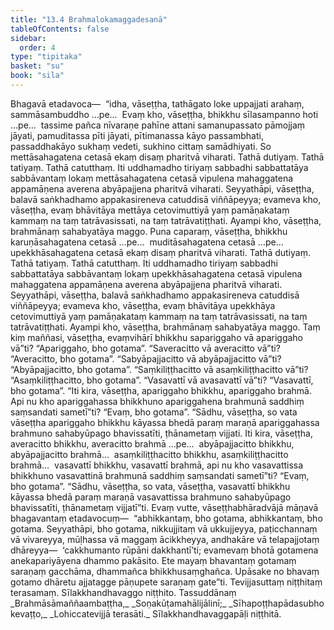 ```yaml
---
title: "13.4 Brahmalokamaggadesanā"
tableOfContents: false
sidebar:
  order: 4
type: "tipitaka"
basket: "su"
book: "sila"
---
```



<DynamicBreadcrumb />

<Division number="556" book="sila" bookNo="6" page="234">

<Paragraph number="948" book="sila">
Bhagavā etadavoca—  “idha, vāseṭṭha, tathāgato loke uppajjati arahaṃ, sammāsambuddho …pe…  Evaṃ kho, vāseṭṭha, bhikkhu sīlasampanno hoti …pe…  tassime pañca nīvaraṇe pahīne attani samanupassato pāmojjaṃ jāyati, pamuditassa pīti jāyati, pītimanassa kāyo passambhati, passaddhakāyo sukhaṃ vedeti, sukhino cittaṃ samādhiyati.
</Paragraph>

<Paragraph number="949" book="sila">
So mettāsahagatena cetasā ekaṃ disaṃ pharitvā viharati. Tathā dutiyaṃ. Tathā tatiyaṃ. Tathā catutthaṃ. Iti uddhamadho tiriyaṃ sabbadhi sabbattatāya sabbāvantaṃ lokaṃ mettāsahagatena cetasā vipulena mahaggatena appamāṇena averena abyāpajjena pharitvā viharati.
</Paragraph>

<Paragraph number="950" book="sila">
Seyyathāpi, vāseṭṭha, balavā saṅkhadhamo appakasireneva catuddisā viññāpeyya; evameva kho, vāseṭṭha, evaṃ bhāvitāya mettāya cetovimuttiyā yaṃ pamāṇakataṃ kammaṃ na taṃ tatrāvasissati, na taṃ tatrāvatiṭṭhati. Ayampi kho, vāseṭṭha, brahmānaṃ sahabyatāya maggo.
</Paragraph>

<Paragraph number="951" book="sila">
Puna caparaṃ, vāseṭṭha, bhikkhu karuṇāsahagatena cetasā …pe…  muditāsahagatena cetasā …pe…  upekkhāsahagatena cetasā ekaṃ disaṃ pharitvā viharati. Tathā dutiyaṃ. Tathā tatiyaṃ. Tathā catutthaṃ. Iti uddhamadho tiriyaṃ sabbadhi sabbattatāya sabbāvantaṃ lokaṃ upekkhāsahagatena cetasā vipulena mahaggatena appamāṇena averena abyāpajjena pharitvā viharati.
</Paragraph>

<Paragraph number="952" book="sila">
Seyyathāpi, vāseṭṭha, balavā saṅkhadhamo appakasireneva catuddisā viññāpeyya; evameva kho, vāseṭṭha, evaṃ bhāvitāya upekkhāya cetovimuttiyā yaṃ pamāṇakataṃ kammaṃ na taṃ tatrāvasissati, na taṃ tatrāvatiṭṭhati. Ayampi kho, vāseṭṭha, brahmānaṃ sahabyatāya maggo.
</Paragraph>

</Division>
<Division number="557" book="sila" bookNo="6" page="235">

<Paragraph number="953" book="sila">
Taṃ kiṃ maññasi, vāseṭṭha, evaṃvihārī bhikkhu sapariggaho vā apariggaho vā”ti? “Apariggaho, bho gotama”. “Saveracitto vā averacitto vā”ti? “Averacitto, bho gotama”. “Sabyāpajjacitto vā abyāpajjacitto vā”ti? “Abyāpajjacitto, bho gotama”. “Saṃkiliṭṭhacitto vā asaṃkiliṭṭhacitto vā”ti? “Asaṃkiliṭṭhacitto, bho gotama”. “Vasavattī vā avasavattī vā”ti? “Vasavattī, bho gotama”.
</Paragraph>

<Paragraph number="954" book="sila">
“Iti kira, vāseṭṭha, apariggaho bhikkhu, apariggaho brahmā. Api nu kho apariggahassa bhikkhuno apariggahena brahmunā saddhiṃ saṃsandati sametī”ti? “Evaṃ, bho gotama”. “Sādhu, vāseṭṭha, so vata vāseṭṭha apariggaho bhikkhu kāyassa bhedā paraṃ maraṇā apariggahassa brahmuno sahabyūpago bhavissatīti, ṭhānametaṃ vijjati.
</Paragraph>

</Division>
<Division number="558" book="sila" bookNo="6" page="235">

<Paragraph number="955" book="sila">
Iti kira, vāseṭṭha, averacitto bhikkhu, averacitto brahmā …pe…  abyāpajjacitto bhikkhu, abyāpajjacitto brahmā…  asaṃkiliṭṭhacitto bhikkhu, asaṃkiliṭṭhacitto brahmā…  vasavattī bhikkhu, vasavattī brahmā, api nu kho vasavattissa bhikkhuno vasavattinā brahmunā saddhiṃ saṃsandati sametī”ti? “Evaṃ, bho gotama”. “Sādhu, vāseṭṭha, so vata, vāseṭṭha, vasavattī bhikkhu kāyassa bhedā paraṃ maraṇā vasavattissa brahmuno sahabyūpago bhavissatīti, ṭhānametaṃ vijjatī”ti.
</Paragraph>

</Division>
<Division number="559" book="sila" bookNo="6" page="235">

<Paragraph number="956" book="sila">
Evaṃ vutte, vāseṭṭhabhāradvājā māṇavā bhagavantaṃ etadavocuṃ—  “abhikkantaṃ, bho gotama, abhikkantaṃ, bho gotama. Seyyathāpi, bho gotama, nikkujjitaṃ vā ukkujjeyya, paṭicchannaṃ vā vivareyya, mūḷhassa vā maggaṃ ācikkheyya, andhakāre vā telapajjotaṃ dhāreyya—  ‘cakkhumanto rūpāni dakkhantī’ti; evamevaṃ bhotā gotamena anekapariyāyena dhammo pakāsito. Ete mayaṃ bhavantaṃ gotamaṃ saraṇaṃ gacchāma, dhammañca bhikkhusaṃghañca. Upāsake no bhavaṃ gotamo dhāretu ajjatagge pāṇupete saraṇaṃ gate”ti.

</Paragraph>
</Division>

<Paragraph number="957" type="center" book="sila">
Tevijjasuttaṃ niṭṭhitaṃ terasamaṃ.



</Paragraph>

<Paragraph number="958" type="center" book="sila">
Sīlakkhandhavaggo niṭṭhito.



</Paragraph>

<Paragraph number="959" type="center" book="sila">
Tassuddānaṃ


</Paragraph>

<Paragraph number="960" type="verses" book="sila">
_Brahmāsāmaññaambaṭṭha,_  
_Soṇakūṭamahālijālinī;_  
_Sīhapoṭṭhapādasubho kevaṭṭo,_  
_Lohiccatevijjā terasāti._  


</Paragraph>

<Paragraph number="961" type="center" book="sila">
Sīlakkhandhavaggapāḷi niṭṭhitā.
</Paragraph>